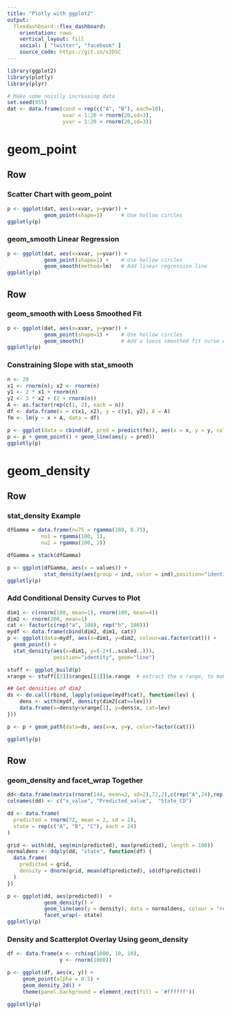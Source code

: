 ```yaml
---
title: "Plotly with ggplot2"
output: 
  flexdashboard::flex_dashboard:
    orientation: rows
    vertical_layout: fill
    social: [ "twitter", "facebook" ]
    source_code: https://git.io/v2DSC
---
```



```r
library(ggplot2)
library(plotly)
library(plyr)

# Make some noisily increasing data
set.seed(955)
dat <- data.frame(cond = rep(c("A", "B"), each=10),
                  xvar = 1:20 + rnorm(20,sd=3),
                  yvar = 1:20 + rnorm(20,sd=3))
```

geom_point
====================================================

Row
----------------------------------------------------

### Scatter Chart with geom_point

```r
p <- ggplot(dat, aes(x=xvar, y=yvar)) +
            geom_point(shape=1)      # Use hollow circles
ggplotly(p)
```


### geom_smooth Linear Regression

```r
p <- ggplot(dat, aes(x=xvar, y=yvar)) +
            geom_point(shape=1) +    # Use hollow circles
            geom_smooth(method=lm)   # Add linear regression line
ggplotly(p)
```

Row
----------------------------------------------------

### geom_smooth with Loess Smoothed Fit

```r
p <- ggplot(dat, aes(x=xvar, y=yvar)) +
            geom_point(shape=1) +    # Use hollow circles
            geom_smooth()            # Add a loess smoothed fit curve with confidence region
ggplotly(p)
```

### Constraining Slope with stat_smooth

```r
n <- 20
x1 <- rnorm(n); x2 <- rnorm(n)
y1 <- 2 * x1 + rnorm(n)
y2 <- 3 * x2 + (2 + rnorm(n))
A <- as.factor(rep(c(1, 2), each = n))
df <- data.frame(x = c(x1, x2), y = c(y1, y2), A = A)
fm <- lm(y ~ x + A, data = df)

p <- ggplot(data = cbind(df, pred = predict(fm)), aes(x = x, y = y, color = A))
p <- p + geom_point() + geom_line(aes(y = pred))
ggplotly(p)
```

geom_density
====================================================

Row
----------------------------------------------------

### stat_density Example

```r
dfGamma = data.frame(nu75 = rgamma(100, 0.75),
           nu1 = rgamma(100, 1),
           nu2 = rgamma(100, 2))

dfGamma = stack(dfGamma)

p <- ggplot(dfGamma, aes(x = values)) +
            stat_density(aes(group = ind, color = ind),position="identity",geom="line")
ggplotly(p)
```

### Add Conditional Density Curves to Plot

```r
dim1 <- c(rnorm(100, mean=1), rnorm(100, mean=4))
dim2 <- rnorm(200, mean=1)
cat <- factor(c(rep("a", 100), rep("b", 100)))
mydf <- data.frame(cbind(dim2, dim1, cat))
p <- ggplot(data=mydf, aes(x=dim1, y=dim2, colour=as.factor(cat))) +
  geom_point() +
  stat_density(aes(x=dim1, y=(-2+(..scaled..))),
               position="identity", geom="line")

stuff <- ggplot_build(p)
xrange <- stuff[[2]]$ranges[[1]]$x.range  # extract the x range, to make the new densities align with y-axis

## Get densities of dim2
ds <- do.call(rbind, lapply(unique(mydf$cat), function(lev) {
    dens <- with(mydf, density(dim2[cat==lev]))
    data.frame(x=dens$y+xrange[1], y=dens$x, cat=lev)
}))

p <- p + geom_path(data=ds, aes(x=x, y=y, color=factor(cat)))

ggplotly(p)
```

Row
----------------------------------------------------

### geom_density and facet_wrap Together

```r
dd<-data.frame(matrix(rnorm(144, mean=2, sd=2),72,2),c(rep("A",24),rep("B",24),rep("C",24)))
colnames(dd) <- c("x_value", "Predicted_value",  "State_CD")

dd <- data.frame(
  predicted = rnorm(72, mean = 2, sd = 2),
  state = rep(c("A", "B", "C"), each = 24)
)

grid <- with(dd, seq(min(predicted), max(predicted), length = 100))
normaldens <- ddply(dd, "state", function(df) {
  data.frame(
    predicted = grid,
    density = dnorm(grid, mean(df$predicted), sd(df$predicted))
  )
})

p <- ggplot(dd, aes(predicted))  +
            geom_density() +
            geom_line(aes(y = density), data = normaldens, colour = "red") +
            facet_wrap(~ state)
ggplotly(p)
```

### Density and Scatterplot Overlay Using geom_density

```r
df <- data.frame(x <- rchisq(1000, 10, 10),
                 y <- rnorm(1000))

p <- ggplot(df, aes(x, y)) + 
     geom_point(alpha = 0.5) + 
     geom_density_2d() + 
     theme(panel.background = element_rect(fill = '#ffffff'))

ggplotly(p)
```

